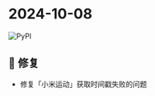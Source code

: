 # 2024-10-08

![PyPI](https://img.shields.io/badge/Pypi-v24.10.8-brightgreen)

## 🐛 修复

- 修复「小米运动」获取时间戳失败的问题
